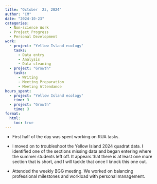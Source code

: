 ```yaml
---
title: "October  23, 2024"
author: "CM"
date: "2024-10-23"
categories:
  - Non-science Work
  - Project Progress
  - Personal Development
work:
  - project: "Yellow Island ecology"
    tasks: 
      - Data entry
      - Analysis
      - Data cleaning
  - project: "Growth"
    tasks: 
      - Writing
      - Meeting Preparation
      - Meeting Attendance
hours_spent:
  - project: "Yellow Island ecology"
    time: 3
  - project: "Growth"
    time: 3
format:
  html:
    toc: true
---
```


-   First half of the day was spent working on RUA tasks.\

-   I moved on to troubleshoot the Yellow Island 2024 quadrat data. I identified one of the sections missing data and began entering where the summer students left off. It appears that there is at least one more section that is short, and I will tackle that once I knock this one out.\

-   Attended the weekly BGG meeting. We worked on balancing professional milestones and workload with personal management.
